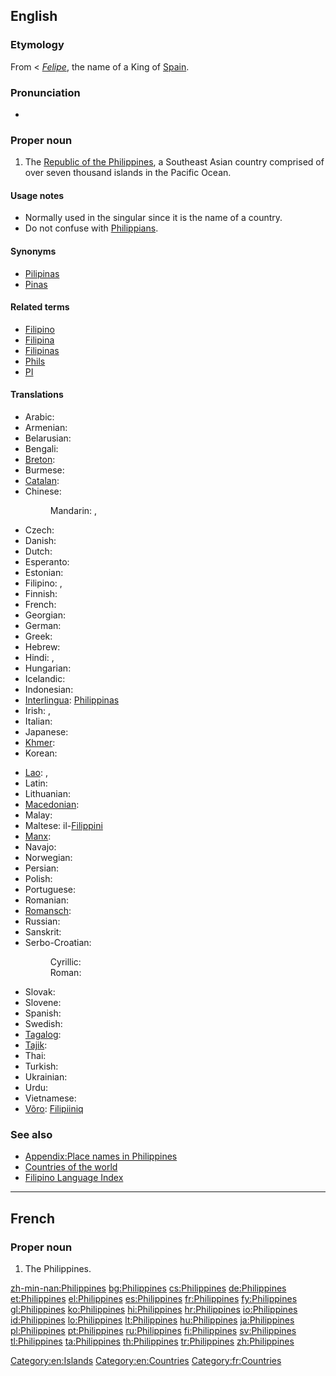 {{also|philippines}}
==English==

===Etymology===
From {{etyl|es|en}} {{term|Filipinas|lang=es}} < ''[[Felipe]]'', the name of a King of [[Spain]].

===Pronunciation===
* {{audio|En-us-Philippines.ogg|Audio (US)}}

===Proper noun===
{{wikipedia}}
{{en-proper noun|head=the Philippines}}

# The [[Republic of the Philippines]], a Southeast Asian country comprised of over seven thousand islands in the Pacific Ocean.

====Usage notes====
* Normally used in the singular since it is the name of a country.
* Do not confuse with [[Philippians]].

====Synonyms====
* [[Pilipinas]]
* [[Pinas]]

====Related terms====
* [[Filipino]]
* [[Filipina]]
* [[Filipinas]]
* [[Phils]]
* [[PI]]

====Translations====
{{trans-top|Republic of the Philippines}}
* Arabic: {{t-|ar|الفلبين|m|tr=al-filibiin}}
* Armenian: {{t-|hy|Ֆիլիպիններ|tr=Filipinner}}
* Belarusian: {{t|be|Філіпіны|f|p|tr=Filipíny|sc=Cyrl}}
* Bengali: {{t-|bn|ফিলিপাইন}}
* [[Breton]]: {{t|br|Filipinez|xs=Breton}}
* Burmese: {{t|my|ဖိလစ်ပိုင်နိုင်ငံ|sc=Mymr}}
* [[Catalan]]: {{t|ca|Filipines|f|p}}
* Chinese:
*: Mandarin: {{t-|cmn|菲律賓|sc=Hani}},  {{t-|cmn|菲律宾|tr=Fēilùbīn|sc=Hani}}
* Czech: {{t-|cs|Filipíny|f|p}}
* Danish: {{t+|da|Filippinerne}}
* Dutch: {{t+|nl|Filipijnen|p}}
* Esperanto: {{t-|eo|Filipinoj|p|xs=Esperanto}}
* Estonian: {{t+|et|Filipiinid}}
* Filipino: {{tø|fil|Pilipinas}}, {{tø|fil|Filipinas}}
* Finnish: {{t+|fi|Filippiinit|p}}
* French: {{t+|fr|Philippines|f|p}}
* Georgian: {{t|ka|ფილიპინები|tr=p’ilipinebi|sc=Geor}}
* German: {{t+|de|Philippinen|p}}
* Greek: {{t|el|Φιλιππίνες|tr=Philippínes}}
* Hebrew: {{t|he|הפיליפינים|p|tr=ha-filipinim}}
* Hindi: {{t|hi|फ़िलीपीन्स|tr=filīpīns|sc=Deva}}, {{t|hi|फिलीपिंस|tr=philīpins|sc=Deva}}
* Hungarian: {{t+|hu|Fülöp-szigetek|p}}
* Icelandic: {{t+|is|Filippseyjar|f|p}}
* Indonesian: {{t-|id|Filipina|xs=Indonesian}}
* [[Interlingua]]: [[Philippinas]]
* Irish: {{t|ga|Oileáin Fhilipíneacha|m|p|alt=Na hOileáin Fhilipíneacha}}, {{t|ga|Poblacht na nOileán Filipíneach|f}}
* Italian: {{t-|it|Filippine|f|p}}
* Japanese: {{t+|ja|フィリピン|tr=Firipin}}
* [[Khmer]]: {{t|km|ហ្វីលីពីន|sc=Khmr}}
* Korean: {{t+|ko|필리핀|tr=Pillipin|sc=Hang}}
{{trans-mid}}
* [[Lao]]: {{t|lo|ຟິລິບປິນ|tr=filippin|sc=Laoo}}, {{t|lo|ປະເທດຟິລິບປິນ|tr=patheet filippin|sc=Laoo}}
* Latin: {{t+|la|Philippinae|f|p}}
* Lithuanian: {{t+|lt|Filipinai|xs=Lithuanian}}
* [[Macedonian]]: {{t-|mk|Филипини|f|p|tr=Filipíni}}
* Malay: {{t-|ms|Filipina|xs=Malay}}
* Maltese: il-[[Filippini]]
* [[Manx]]: {{t|gv|Ellanyn Philippeenagh|m|p|alt=Ny hEllanyn Philippeenagh}}
* Navajo: {{tø|nv|Kéyah Dańlíinii}}
* Norwegian: {{t+|no|Filippinene}}
* Persian: {{t|fa|فیلیپین|tr=Filipin}}
* Polish: {{t+|pl|Filipiny|p}}
* Portuguese: {{t+|pt|Filipinas|f|p}}
* Romanian: {{t|ro|Filipine|f|p}}
* [[Romansch]]: {{t|rm|Filippinas|f|p}}
* Russian: {{t-|ru|Филиппины|f|p|tr=Filippíny}}
* Sanskrit: {{t|sa|फिलिपीन्स|tr=philipīnsa|sc=Deva}}
* Serbo-Croatian:
*: Cyrillic: {{t|sh|Филипини|m|p|alt=Филипи́ни|sc=Cyrl|xs=Serbo-Croatian}}
*: Roman: {{t|sh|Filipini|m|p|alt=Filipíni|xs=Serbo-Croatian}}
* Slovak: {{t-|sk|Filipíny|f|p}}
* Slovene: {{t+|sl|Filipini|m|p}}
* Spanish: {{t+|es|Filipinas|f|p}}
* Swedish: {{t+|sv|Filippinerna}}
* [[Tagalog]]: {{t|tl|Pilipinas}}
* [[Tajik]]: {{t|tg|Филиппин|tr=Filippin|sc=Cyrl}}
* Thai: {{t|th|ฟิลิปปินส์|tr=filippins̄̒}}
* Turkish: {{t+|tr|Filipinler|p}}
* Ukrainian: {{t|uk|Філіппіни|f|p|tr=Filippíny|sc=Cyrl}}
* Urdu: {{t|ur|فلپائن|sc=ur-Arab}}
* Vietnamese: {{t|vi|Philippines}}
* [[Võro]]: [[Filipiiniq]]
{{trans-bottom}}

===See also===
* [[Appendix:Place names in Philippines]]
* [[Appendix:Countries of the world|Countries of the world]]
* [[Index:Filipino|Filipino Language Index]]

[[Category:en:Islands]]

----

==French==

===Proper noun===
{{fr-proper noun}} {{f|p}}

# The Philippines.

[[Category:en:Countries]]
[[Category:fr:Countries]]

[[zh-min-nan:Philippines]]
[[bg:Philippines]]
[[cs:Philippines]]
[[de:Philippines]]
[[et:Philippines]]
[[el:Philippines]]
[[es:Philippines]]
[[fr:Philippines]]
[[fy:Philippines]]
[[gl:Philippines]]
[[ko:Philippines]]
[[hi:Philippines]]
[[hr:Philippines]]
[[io:Philippines]]
[[id:Philippines]]
[[lo:Philippines]]
[[lt:Philippines]]
[[hu:Philippines]]
[[ja:Philippines]]
[[pl:Philippines]]
[[pt:Philippines]]
[[ru:Philippines]]
[[fi:Philippines]]
[[sv:Philippines]]
[[tl:Philippines]]
[[ta:Philippines]]
[[th:Philippines]]
[[tr:Philippines]]
[[zh:Philippines]]
